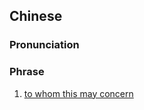 {{also|敬启者}}
==Chinese==
{{zh-forms|s=敬启者}}

===Pronunciation===
{{zh-pron
|m=jìngqǐzhě
|c=ging3 kai2 ze2
|cat=ph
}}

===Phrase===
{{zh-phrase}}

# [[to whom this may concern]]